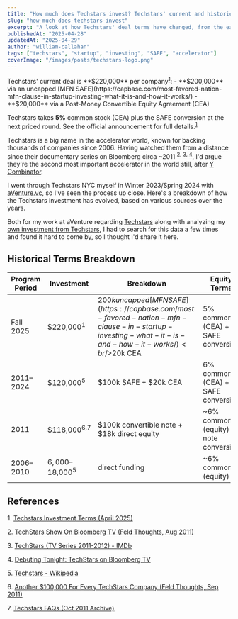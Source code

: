```yaml
---
title: "How much does Techstars invest? Techstars' current and historical investment terms for startups"
slug: "how-much-does-techstars-invest"
excerpt: "A look at how Techstars' deal terms have changed, from the early days to the current $220k offer."
publishedAt: "2025-04-28"
updatedAt: "2025-04-29"
author: "william-callahan"
tags: ["techstars", "startup", "investing", "SAFE", "accelerator"]
coverImage: "/images/posts/techstars-logo.png"
---
```


<BackgroundInfo title="Update (April 28, 2025): Current Techstars Investment Terms">
Techstars' current deal is **$220,000** per company<sup><a href="#ref1">1</a></sup>:
- **$200,000** via an uncapped [MFN SAFE](https://capbase.com/most-favored-nation-mfn-clause-in-startup-investing-what-it-is-and-how-it-works/)
- **$20,000** via a Post-Money Convertible Equity Agreement (CEA)

Techstars takes **5%** common stock (CEA) plus the SAFE conversion at the next priced round. See the official announcement for full details.<sup><a href="#ref1">1</a></sup>
</BackgroundInfo>

Techstars is a big name in the accelerator world, known for backing thousands of companies since 2006. Having watched them from a distance since their documentary series on Bloomberg circa ~2011 <sup><a href="#ref2">2</a>, <a href="#ref3">3</a>, <a href="#ref4">4</a></sup>, I'd argue they're the second most important accelerator in the world still, after [Y Combinator](https://ycombinator.com/).

I went through Techstars NYC myself in Winter 2023/Spring 2024 with [aVenture.vc](https://aventure.vc), so I've seen the process up close. Here's a breakdown of how the Techstars investment has evolved, based on various sources over the years.

Both for my work at aVenture regarding [Techstars](https://aventure.vc/investors/firms/techstars-boulder-co-us) along with analyzing my [own investment from Techstars](https://aventure.vc/companies/aventure-venture-capital-san-francisco-ca-usa), I had to search for this data a few times and found it hard to come by, so I thought I'd share it here.

## Historical Terms Breakdown

| Program Period | Investment | Breakdown | Equity Terms | Notes |
| -------------- | ---------- | --------- | ------------ | ----- |
| Fall 2025 | $220,000<sup>1</sup> | $200k uncapped [MFN SAFE](https://capbase.com/most-favored-nation-mfn-clause-in-startup-investing-what-it-is-and-how-it-works/)<br/>$20k CEA | 5% common (CEA) + SAFE conversion | Uncapped [MFN SAFE](https://capbase.com/most-favored-nation-mfn-clause-in-startup-investing-what-it-is-and-how-it-works/), CEA for 5% common |
| 2011–2024 | $120,000<sup>5</sup> | $100k SAFE + $20k CEA | 6% common (CEA) + SAFE conversion | SAFE cap typically $10M; 20% discount |
| 2011 | $118,000<sup>6,7</sup> | $100k convertible note + $18k direct equity | ~6% common (equity) + note conversion | Note converts at next priced round |
| 2006–2010 | $6,000–$18,000<sup>5</sup> | direct funding | ~6% common (equity) | Varies by year and location |

## References

<div id="references">
<p id="ref1">1. <a href="https://www.techstars.com/newsroom/investment-terms" target="_blank">Techstars Investment Terms (April 2025)</a></p>
<p id="ref2">2. <a href="https://feld.com/archives/2011/08/techstars-show-on-bloomberg-tv/" target="_blank">TechStars Show On Bloomberg TV (Feld Thoughts, Aug 2011)</a></p>
<p id="ref3">3. <a href="https://www.imdb.com/title/tt2421922/" target="_blank">TechStars (TV Series 2011-2012) - IMDb</a></p>
<p id="ref4">4. <a href="https://www.bloomberg.com/company/press/debuting-tonight-techstars-on-bloomberg-tv/" target="_blank">Debuting Tonight: TechStars on Bloomberg TV</a></p>
<p id="ref5">5. <a href="https://en.wikipedia.org/wiki/Techstars" target="_blank">Techstars - Wikipedia</a></p>
<p id="ref6">6. <a href="https://feld.com/archives/2011/09/another-100000-for-every-techstars-company/" target="_blank">Another $100,000 For Every TechStars Company (Feld Thoughts, Sep 2011)</a></p>
<p id="ref7">7. <a href="https://web.archive.org/web/20111015034430/http://www.techstars.com/program/faqs/" target="_blank">Techstars FAQs (Oct 2011 Archive)</a></p>
</div>
